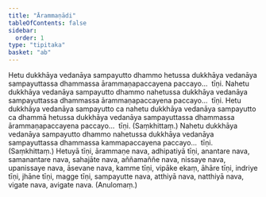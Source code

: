 ```yaml
---
title: "Ārammaṇādi"
tableOfContents: false
sidebar:
  order: 1
type: "tipitaka"
basket: "ab"
---
```



<DynamicBreadcrumb />

<Division number="89">

<Paragraph number="151">
Hetu dukkhāya vedanāya sampayutto dhammo hetussa dukkhāya vedanāya sampayuttassa dhammassa ārammaṇapaccayena paccayo…  tīṇi.
</Paragraph>

<Paragraph number="152">
Nahetu dukkhāya vedanāya sampayutto dhammo nahetussa dukkhāya vedanāya sampayuttassa dhammassa ārammaṇapaccayena paccayo…  tīṇi.
</Paragraph>

<Paragraph number="153">
Hetu dukkhāya vedanāya sampayutto ca nahetu dukkhāya vedanāya sampayutto ca dhammā hetussa dukkhāya vedanāya sampayuttassa dhammassa ārammaṇapaccayena paccayo…  tīṇi. (Saṃkhittaṃ.)
</Paragraph>

</Division>
<Division number="90">

<Paragraph number="154">
Nahetu dukkhāya vedanāya sampayutto dhammo nahetussa dukkhāya vedanāya sampayuttassa dhammassa kammapaccayena paccayo…  tīṇi. (Saṃkhittaṃ.)
</Paragraph>

</Division>
<Division number="91">

<Paragraph number="155">
Hetuyā tīṇi, ārammaṇe nava, adhipatiyā tīṇi, anantare nava, samanantare nava, sahajāte nava, aññamaññe nava, nissaye nava, upanissaye nava, āsevane nava, kamme tīṇi, vipāke ekaṃ, āhāre tīṇi, indriye tīṇi, jhāne tīṇi, magge tīṇi, sampayutte nava, atthiyā nava, natthiyā nava, vigate nava, avigate nava. (Anulomaṃ.)
</Paragraph>
</Division>